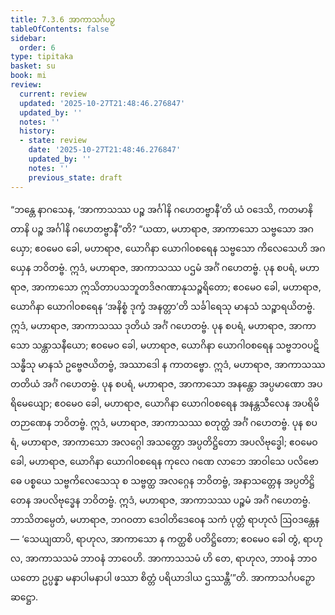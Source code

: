 ```yaml
---
title: 7.3.6 အာကာသင်္ဂပဉှ
tableOfContents: false
sidebar:
  order: 6
type: tipitaka
basket: su
book: mi
review:
  current: review
  updated: '2025-10-27T21:48:46.276847'
  updated_by: ''
  notes: ''
  history:
  - state: review
    date: '2025-10-27T21:48:46.276847'
    updated_by: ''
    notes: ''
    previous_state: draft
---
```



<ReviewStatus review={frontmatter.review} showDetails={true} />

<HypothesisAnnotation frontmatter={frontmatter} />

<DynamicBreadcrumb />

<Division number="250" book="mi" e="ch" v="28">

<Paragraph number="1797" book="mi">
“ဘန္တေ နာဂသေန, ‘အာကာသဿ ပဉ္စ အင်္ဂါနိ ဂဟေတဗ္ဗာနီ’တိ ယံ ဝဒေသိ, ကတမာနိ တာနိ ပဉ္စ အင်္ဂါနိ ဂဟေတဗ္ဗာနီ”တိ? “ယထာ, မဟာရာဇ, အာကာသော သဗ္ဗသော အဂယှော; ဧဝမေဝ ခေါ, မဟာရာဇ, ယောဂိနာ ယောဂါဝစရေန သဗ္ဗသော ကိလေသေဟိ အဂယှေန ဘဝိတဗ္ဗံ. ဣဒံ, မဟာရာဇ, အာကာသဿ ပဌမံ အင်္ဂံ ဂဟေတဗ္ဗံ.
</Paragraph>

<Paragraph number="1798" book="mi">
ပုန စပရံ, မဟာရာဇ, အာကာသော ဣသိတာပသဘူတဒိဇဂဏာနုသဉ္စရိတော; ဧဝမေဝ ခေါ, မဟာရာဇ, ယောဂိနာ ယောဂါဝစရေန ‘အနိစ္စံ ဒုက္ခံ အနတ္တာ’တိ သင်္ခါရေသု မာနသံ သဉ္စာရယိတဗ္ဗံ. ဣဒံ, မဟာရာဇ, အာကာသဿ ဒုတိယံ အင်္ဂံ ဂဟေတဗ္ဗံ.
</Paragraph>

<Paragraph number="1799" book="mi">
ပုန စပရံ, မဟာရာဇ, အာကာသော သန္တာသနီယော; ဧဝမေဝ ခေါ, မဟာရာဇ, ယောဂိနာ ယောဂါဝစရေန သဗ္ဗဘဝပဋိသန္ဓီသု မာနသံ ဥဗ္ဗေဇယိတဗ္ဗံ, အဿာဒေါ န ကာတဗ္ဗော. ဣဒံ, မဟာရာဇ, အာကာသဿ တတိယံ အင်္ဂံ ဂဟေတဗ္ဗံ.
</Paragraph>

<Paragraph number="1800" book="mi">
ပုန စပရံ, မဟာရာဇ, အာကာသော အနန္တော အပ္ပမာဏော အပရိမေယျော; ဧဝမေဝ ခေါ, မဟာရာဇ, ယောဂိနာ ယောဂါဝစရေန အနန္တသီလေန အပရိမိတဉာဏေန ဘဝိတဗ္ဗံ. ဣဒံ, မဟာရာဇ, အာကာသဿ စတုတ္ထံ အင်္ဂံ ဂဟေတဗ္ဗံ.
</Paragraph>

<Paragraph number="1801" book="mi">
ပုန စပရံ, မဟာရာဇ, အာကာသော အလဂ္ဂေါ အသတ္တော အပ္ပတိဋ္ဌိတော အပလိဗုဒ္ဓေါ; ဧဝမေဝ ခေါ, မဟာရာဇ, ယောဂိနာ ယောဂါဝစရေန ကုလေ ဂဏေ လာဘေ အာဝါသေ ပလိဗောဓေ ပစ္စယေ သဗ္ဗကိလေသေသု စ သဗ္ဗတ္ထ အလဂ္ဂေန ဘဝိတဗ္ဗံ, အနာသတ္တေန အပ္ပတိဋ္ဌိတေန အပလိဗုဒ္ဓေန ဘဝိတဗ္ဗံ. ဣဒံ, မဟာရာဇ, အာကာသဿ ပဉ္စမံ အင်္ဂံ ဂဟေတဗ္ဗံ. ဘာသိတမ္ပေတံ, မဟာရာဇ, ဘဂဝတာ ဒေဝါတိဒေဝေန သကံ ပုတ္တံ ရာဟုလံ ဩဝဒန္တေန—
</Paragraph>

<Paragraph number="1802" book="mi">
‘သေယျထာပိ, ရာဟုလ, အာကာသော န ကတ္ထစိ ပတိဋ္ဌိတော; ဧဝမေဝ ခေါ တွံ, ရာဟုလ, အာကာသသမံ ဘာဝနံ ဘာဝေဟိ. အာကာသသမံ ဟိ တေ, ရာဟုလ, ဘာဝနံ ဘာဝယတော ဥပ္ပန္နာ မနာပါမနာပါ ဖဿာ စိတ္တံ ပရိယာဒါယ ဌဿန္တီ’”တိ.

</Paragraph>
</Division>

<Paragraph number="1803" type="center" book="mi">
အာကာသင်္ဂပဉှော ဆဋ္ဌော.
</Paragraph>
